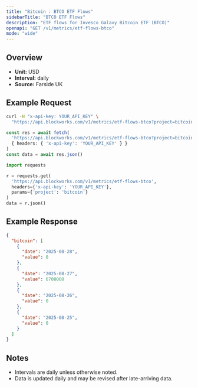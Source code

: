 ```yaml
---
title: "Bitcoin : BTCO ETF Flows"
sidebarTitle: "BTCO ETF Flows"
description: "ETF flows for Invesco Galaxy Bitcoin ETF (BTCO)"
openapi: "GET /v1/metrics/etf-flows-btco"
mode: "wide"
---
```


## Overview

- **Unit:** USD
- **Interval:** daily
- **Source:** Farside UK

## Example Request

<CodeGroup>

```bash cURL
curl -H "x-api-key: YOUR_API_KEY" \
  "https://api.blockworks.com/v1/metrics/etf-flows-btco?project=bitcoin"
```

```typescript TypeScript
const res = await fetch(
  'https://api.blockworks.com/v1/metrics/etf-flows-btco?project=bitcoin',
  { headers: { 'x-api-key': 'YOUR_API_KEY' } }
)
const data = await res.json()
```

```python Python
import requests

r = requests.get(
  'https://api.blockworks.com/v1/metrics/etf-flows-btco',
  headers={'x-api-key': 'YOUR_API_KEY'},
  params={'project': 'bitcoin'}
)
data = r.json()
```

</CodeGroup>

## Example Response

```json
{
  "bitcoin": [
    {
      "date": "2025-08-28",
      "value": 0
    },
    {
      "date": "2025-08-27",
      "value": 6700000
    },
    {
      "date": "2025-08-26",
      "value": 0
    },
    {
      "date": "2025-08-25",
      "value": 0
    }
  ]
}
```

## Notes
- Intervals are daily unless otherwise noted.
- Data is updated daily and may be revised after late-arriving data.

